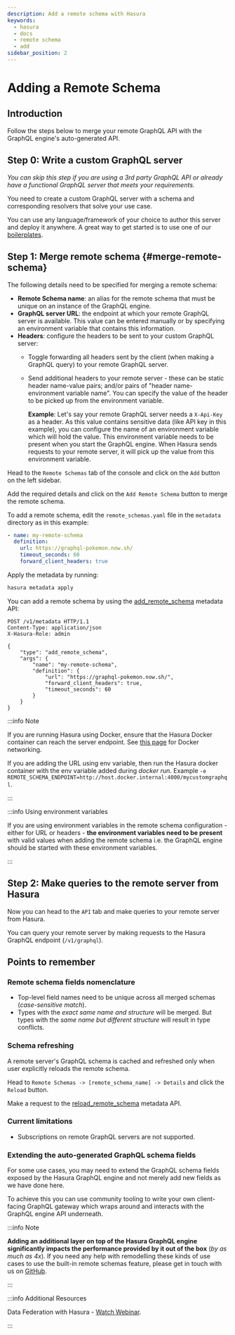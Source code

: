 ```yaml
---
description: Add a remote schema with Hasura
keywords:
  - hasura
  - docs
  - remote schema
  - add
sidebar_position: 2
---
```



# Adding a Remote Schema

## Introduction

Follow the steps below to merge your remote GraphQL API with the GraphQL engine's auto-generated API.

## Step 0: Write a custom GraphQL server

*You can skip this step if you are using a 3rd party GraphQL API or already have a functional GraphQL server that meets your requirements.*

You need to create a custom GraphQL server with a schema and corresponding resolvers that solve your use case.

You can use any language/framework of your choice to author this server and deploy it anywhere. A great way to get started is to use one of our [boilerplates](https://github.com/hasura/graphql-engine/tree/master/community/boilerplates/remote-schemas).

## Step 1: Merge remote schema {#merge-remote-schema}

The following details need to be specified for merging a remote schema:

- **Remote Schema name**: an alias for the remote schema that must be unique on an instance of the GraphQL engine.
- **GraphQL server URL**: the endpoint at which your remote GraphQL server is available. This value can be entered manually or by specifying an environment variable that contains this information.
- **Headers**: configure the headers to be sent to your custom GraphQL server:
    - Toggle forwarding all headers sent by the client (when making a GraphQL query) to your remote GraphQL server.

    - Send additional headers to your remote server - these can be static header name-value pairs; and/or pairs of "header name-environment variable name". You can specify the value of the header to be picked up from the environment variable.

        **Example**: Let's say your remote GraphQL server needs a `X-Api-Key` as a header. As this value contains sensitive data (like API key in this example), you can configure the name of an environment variable which will hold the value. This environment variable needs to be present when you start the GraphQL engine. When Hasura sends requests to your remote server, it will pick up the value from this environment variable.

<Tabs className="api-tabs">
<TabItem value="console" label="Console">

Head to the `Remote Schemas` tab of the console and click on the `Add` button on the left sidebar.

Add the required details and click on the `Add Remote Schema` button to merge the remote schema.

<Thumbnail
  src="/img/graphql/core/remote-schemas/add-remote-schemas-interface.png"
  alt="Merge remote schema"
  width="1100px"
/>

</TabItem>
<TabItem value="cli" label="CLI">

To add a remote schema, edit the `remote_schemas.yaml` file in the `metadata` directory as in this example:

```yaml {1-5}
- name: my-remote-schema
  definition:
    url: https://graphql-pokemon.now.sh/
    timeout_seconds: 60
    forward_client_headers: true
```

Apply the metadata by running:

```bash
hasura metadata apply
```

</TabItem>
<TabItem value="api" label="API">

You can add a remote schema by using the [add_remote_schema](/api-reference/metadata-api/remote-schemas.mdx#metadata-add-remote-schema) metadata API:

```http
POST /v1/metadata HTTP/1.1
Content-Type: application/json
X-Hasura-Role: admin

{
    "type": "add_remote_schema",
    "args": {
        "name": "my-remote-schema",
        "definition": {
            "url": "https://graphql-pokemon.now.sh/",
            "forward_client_headers": true,
            "timeout_seconds": 60
        }
    }
}
```

</TabItem>
</Tabs>

:::info Note

If you are running Hasura using Docker, ensure that the Hasura Docker container can reach the server endpoint. See [this page](/guides/docker-networking.mdx) for Docker networking.

If you are adding the URL using env variable, then run the Hasura docker container with the env variable added during _docker run_. Example `-e REMOTE_SCHEMA_ENDPOINT=http://host.docker.internal:4000/mycustomgraphql`.

:::

:::info Using environment variables

If you are using environment variables in the remote schema
configuration - either for URL or headers - **the environment variables
need to be present** with valid values when adding the remote schema
i.e. the GraphQL engine should be started with these environment
variables.

:::

## Step 2: Make queries to the remote server from Hasura

<Tabs className="api-tabs">
<TabItem value="console" label="Via console">

Now you can head to the `API` tab and make queries to your remote server from Hasura.

</TabItem>
<TabItem value="api" label="Via API">

You can query your remote server by making requests to the Hasura GraphQL endpoint (`/v1/graphql`).

</TabItem>
</Tabs>

## Points to remember

### Remote schema fields nomenclature

- Top-level field names need to be unique across all merged schemas (*case-sensitive match*).
- Types with the *exact same name and structure* will be merged. But types with the *same name but different structure* will result in type conflicts.

### Schema refreshing

A remote server's GraphQL schema is cached and refreshed only when user explicitly reloads the remote schema.

<Tabs className="api-tabs">
<TabItem value="console" label="Console">

Head to `Remote Schemas -> [remote_schema_name] -> Details` and click the `Reload` button.

</TabItem>
<TabItem value="api" label="API">

Make a request to the [reload_remote_schema](/api-reference/metadata-api/remote-schemas.mdx#metadata-reload-remote-schema) metadata API.

</TabItem>
</Tabs>

### Current limitations

- Subscriptions on remote GraphQL servers are not supported.

### Extending the auto-generated GraphQL schema fields

For some use cases, you may need to extend the GraphQL schema fields exposed by the Hasura GraphQL engine and not merely add new fields as we have done here.

To achieve this you can use community tooling to write your own client-facing GraphQL gateway which wraps around and interacts with the GraphQL engine API underneath.

:::info Note

**Adding an additional layer on top of the Hasura GraphQL engine significantly impacts the performance provided by it out of the box** (_by as much as 4x_). If you need any help with remodelling these kinds of use cases to use the built-in remote schemas feature, please get in touch with us on [GitHub](https://github.com/hasura/graphql-engine/discussions).

:::

:::info Additional Resources

Data Federation with Hasura - [Watch Webinar](https://hasura.io/events/webinar/data-federation-hasura-graphql/?pg=docs&plcmt=body&cta=watch-webinar&tech=).

:::
